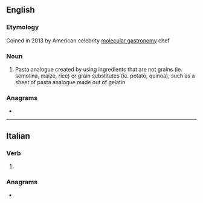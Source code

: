 ==English==

===Etymology===
{{blend|en|imposter|pasta}} Coined in 2013 by American celebrity [[molecular gastronomy]] chef {{w|lang=en|Richard Blais}}

===Noun===
{{en-noun|-}}

# {{lb|en|molecular gastronomy}} Pasta analogue created by using ingredients that are not grains (ie. semolina, maize, rice) or grain substitutes (ie. potato, quinoa), such as a sheet of pasta analogue made out of gelatin

===Anagrams===
* {{anagrams|en|a=aaimpst|Saptami|matapis}}

----

==Italian==

===Verb===
{{head|it|verb form}}

# {{inflection of|it|impastare||3|s|pres|indc|;|2|s|impr}}

===Anagrams===
* {{anagrams|it|a=aaimpst|stampai}}